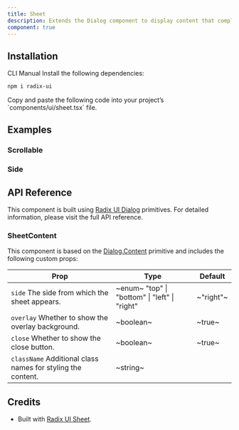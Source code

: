 ```yaml
---
title: Sheet
description: Extends the Dialog component to display content that complements the main content of the screen.
component: true
---
```


<ExamplePreview path="sheet/default" />

## Installation

<Tabs defaultValue="cli">

<TabsList>
  <TabsTrigger value="cli">CLI</TabsTrigger>
  <TabsTrigger value="manual">Manual</TabsTrigger>
</TabsList>

<TabsContent value="cli">
  <CliCommands name="sheet" />
</TabsContent>

<TabsContent value="manual">    
<Steps>

<Step>
Install the following dependencies:

```bash
npm i radix-ui
```

</Step>

<Step>
Copy and paste the following code into your project’s `components/ui/sheet.tsx` file.

<ComponentPreview name="sheet" />

</Step>

</Steps>

</TabsContent>

</Tabs>

## Examples

### Scrollable

<ExamplePreview path="sheet/scrollable" />

### Side

<ExamplePreview path="sheet/side" />

## API Reference

This component is built using [Radix UI Dialog](https://www.radix-ui.com/primitives/docs/components/dialog) primitives. For detailed information, please visit the full API reference.

### SheetContent

This component is based on the [Dialog.Content](https://www.radix-ui.com/primitives/docs/components/dialog#content) primitive and includes the following custom props:

| **Prop**                                                                               | **Type**                                                                   | **Default** |
| -------------------------------------------------------------------------------------- | -------------------------------------------------------------------------- | ----------- |
| `side` <PopoverInfo>The side from which the sheet appears.</PopoverInfo>               | ~enum~ <PopoverInfo> "top" \| "bottom" \| "left" \| "right" </PopoverInfo> | ~"right"~   |
| `overlay` <PopoverInfo>Whether to show the overlay background.</PopoverInfo>           | ~boolean~                                                                  | ~true~      |
| `close` <PopoverInfo>Whether to show the close button.</PopoverInfo>                   | ~boolean~                                                                  | ~true~      |
| `className` <PopoverInfo>Additional class names for styling the content.</PopoverInfo> | ~string~                                                                   | <Na/>       |

## Credits

- Built with [Radix UI Sheet](https://www.radix-ui.com/primitives/docs/components/dialog).
